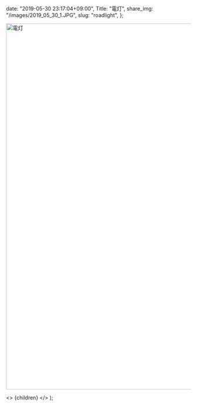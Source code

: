 
  date: "2019-05-30 23:17:04+09:00",
  Title: "電灯",
  share_img: "/images/2019_05_30_1.JPG",
  slug: "roadlight",
};

<img src="/Users/dream_exp/Desktop/Projects/ikyoukoujitsu/ikyoukoujitsu-v2/public/images/2019_05_30_1.JPG" alt="電灯" width="1500" height="1000" />

  <>
    <Head>
      <title>{meta.Title} | 異郷好実</title>
    </Head>
    <PostLayout meta={meta}>{children}</PostLayout>
  </>
);
